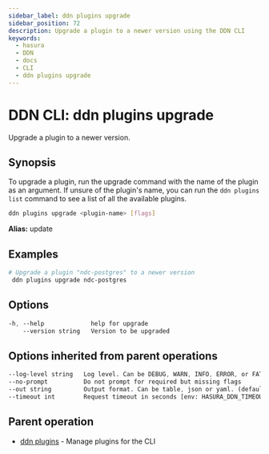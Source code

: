```yaml
---
sidebar_label: ddn plugins upgrade
sidebar_position: 72
description: Upgrade a plugin to a newer version using the DDN CLI
keywords:
  - hasura
  - DDN
  - docs
  - CLI
  - ddn plugins upgrade
---
```


# DDN CLI: ddn plugins upgrade

Upgrade a plugin to a newer version.

## Synopsis

To upgrade a plugin, run the upgrade command with the name of the plugin as an argument. If unsure of the plugin's name, you can run the `ddn plugins list` command to see a list of all the available plugins.

```bash
ddn plugins upgrade <plugin-name> [flags]
```

**Alias:** update

## Examples

```bash
# Upgrade a plugin "ndc-postgres" to a newer version
 ddn plugins upgrade ndc-postgres
```

## Options

```sass
-h, --help             help for upgrade
    --version string   Version to be upgraded
```

## Options inherited from parent operations

```sass
--log-level string   Log level. Can be DEBUG, WARN, INFO, ERROR, or FATAL. (default "INFO")
--no-prompt          Do not prompt for required but missing flags
--out string         Output format. Can be table, json or yaml. (default "table")
--timeout int        Request timeout in seconds [env: HASURA_DDN_TIMEOUT] (default 100)
```

## Parent operation

- [ddn plugins](/reference/cli/commands/ddn_plugins) - Manage plugins for the CLI
